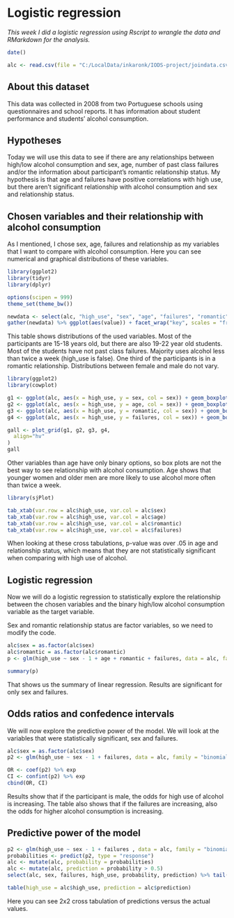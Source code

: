 # **Logistic regression**

*This week I did a logistic regression using Rscript to wrangle the data and RMarkdown for the analysis.*

```r
date()

alc <- read.csv(file = "C:/LocalData/inkaronk/IODS-project/joindata.csv", header = TRUE)

```

## About this dataset
This data was collected in 2008 from two Portuguese schools using questionnaires and school reports. It has information about student performance and students' alcohol consumption.

## Hypotheses
Today we will use this data to see if there are any relationships between high/low alcohol consumption and sex, age, number of past class failures and/or the information about participant's romantic relationship status. My hypothesis is that age and failures have positive correlations with high use, but there aren't significant relationship with alcohol consumption and sex and relationship status.

## Chosen variables and their relationship with alcohol consumption
As I mentioned, I chose sex, age, failures and relationship as my variables that I want to compare with alcohol consumption. Here you can see numerical and graphical distributions of these variables.

```r
library(ggplot2)
library(tidyr)
library(dplyr)

options(scipen = 999)
theme_set(theme_bw())

newdata <- select(alc, "high_use", "sex", "age", "failures", "romantic")
gather(newdata) %>% ggplot(aes(value)) + facet_wrap("key", scales = "free") + geom_bar() + labs(title = "Bar plots of used variables")
```

This table shows distributions of the used variables. Most of the participants are 15-18 years old, but there are also 19-22 year old students. Most of the students have not past class failures. Majority uses alcohol less than twice a week (high_use is false). One third of the participants is in a romantic relationship. Distributions between female and male do not vary.

```r
library(ggplot2)
library(cowplot)

g1 <- ggplot(alc, aes(x = high_use, y = sex, col = sex)) + geom_boxplot() + ggtitle("Student alcohol consumption and sex")
g2 <- ggplot(alc, aes(x = high_use, y = age, col = sex)) + geom_boxplot() + ggtitle("Students' age by alcohol consumption and sex")
g3 <- ggplot(alc, aes(x = high_use, y = romantic, col = sex)) + geom_boxplot() + ggtitle("Student relationship status by alcohol consumption and sex")
g4 <- ggplot(alc, aes(x = high_use, y = failures, col = sex)) + geom_boxplot() + ggtitle("Student failures by alcohol consumption and sex")

gall <- plot_grid(g1, g2, g3, g4,
  align="hv"
)
gall
```

Other variables than age have only binary options, so box plots are not the best way to see relationship with alcohol consumption. Age shows that younger women and older men are more likely to use alcohol more often than twice a week.

```r
library(sjPlot)

tab_xtab(var.row = alc$high_use, var.col = alc$sex)
tab_xtab(var.row = alc$high_use, var.col = alc$age)
tab_xtab(var.row = alc$high_use, var.col = alc$romantic)
tab_xtab(var.row = alc$high_use, var.col = alc$failures)
```
When looking at these cross tabulations, p-value was over .05 in age and relationship status, which means that they are not statistically significant when comparing with high use of alcohol.

## Logistic regression
Now we will do a logistic regression to statistically explore the relationship between the chosen variables and the binary high/low alcohol consumption variable as the target variable.

Sex and romantic relationship status are factor variables, so we need to modify the code.
```r
alc$sex = as.factor(alc$sex)
alc$romantic = as.factor(alc$romantic)
p <- glm(high_use ~ sex - 1 + age + romantic + failures, data = alc, family = "binomial")

summary(p)
```

That shows us the summary of linear regression. Results are significant for only sex and failures.

## Odds ratios and confedence intervals
We will now explore the predictive power of the model. We will look at the variables that were statistically significant, sex and failures.

```r
alc$sex = as.factor(alc$sex)
p2 <- glm(high_use ~ sex - 1 + failures, data = alc, family = "binomial")

OR <- coef(p2) %>% exp
CI <- confint(p2) %>% exp
cbind(OR, CI)
```

Results show that if the participant is male, the odds for high use of alcohol is increasing. The table also shows that if the failures are increasing, also the odds for higher alcohol consumption is increasing.

## Predictive power of the model

```r
p2 <- glm(high_use ~ sex - 1 + failures , data = alc, family = "binomial")
probabilities <- predict(p2, type = "response")
alc <- mutate(alc, probability = probabilities)
alc <- mutate(alc, prediction = probability > 0.5)
select(alc, sex, failures, high_use, probability, prediction) %>% tail(10)

table(high_use = alc$high_use, prediction = alc$prediction)
```

Here you can see 2x2 cross tabulation of predictions versus the actual values.